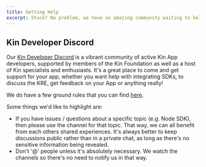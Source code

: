 ```yaml
---
title: Getting Help
excerpt: Stuck? No problem, we have an amazing community waiting to help out.
---
```


## Kin Developer Discord
Our [Kin Developer Discord](https://discord.gg/kdRyUNmHDn) is a vibrant community of active Kin App developers, supported by members of the Kin Foundation as well as a host of Kin specialists and enthusiasts. It's a great place to come and get support for your app, whether you want help with integrating SDKs, to discuss the KRE, get feedback on your App or anything really!

<Help discord/>

We do have a few ground rules that you can find [here](https://discord.com/channels/808859554997469244/811112734758404116).

Some things we'd like to highlight are: 
- If you have issues / questions about a specific topic (e.g. Node SDK), then please use the channel for that topic. That way, we can all benefit from each others shared experiences. It's always better to keep discussions public rather than in a private chat, as long as there's no sensitive information being revealed.
- Don't '@' people unless it's absolutely necessary. We watch the channels so there's no need to notify us in that way.



